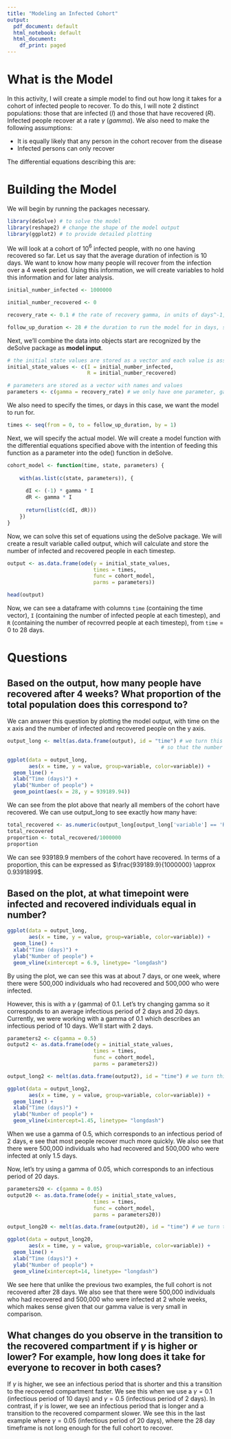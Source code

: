 ```yaml
---
title: "Modeling an Infected Cohort"
output:
  pdf_document: default
  html_notebook: default
  html_document:
    df_print: paged
---
```


# What is the Model

In this activity, I will create a simple model to find out how long it takes for a cohort of infected people to recover. To do this, I will note 2 distinct populations: those that are infected ($I$) and those that have recovered ($R$). Infected people recover at a rate $\gamma$ (*gamma*). We also need to make the following assumptions: 

- It is equally likely that any person in the cohort recover from the disease
- Infected persons can only recover

The differential equations describing this are:

\begin{align}
\frac{dI}{dt} & = -\gamma I \\
\frac{dR}{dt} & = \gamma I
\end{align}

# Building the Model

We will begin by running the packages necessary.


```r
library(deSolve) # to solve the model
library(reshape2) # change the shape of the model output
library(ggplot2) # to provide detailed plotting
```


We will look at a cohort of 10$^6$ infected people, with no one having recovered so far. Let us say that the average duration of infection is 10 days. We want to know how many people will recover from the infection over a 4 week period. Using this information, we will create variables to hold this information and for later analysis.


```r
initial_number_infected <- 1000000

initial_number_recovered <- 0

recovery_rate <- 0.1 # the rate of recovery gamma, in units of days^-1, so in this case, 10^-1

follow_up_duration <- 28 # the duration to run the model for in days, so 7 days times 4 weeks
```


Next, we'll combine the data into objects start are recognized by the deSolve package as **model input**.


```r
# the initial state values are stored as a vector and each value is assigned a name
initial_state_values <- c(I = initial_number_infected,
                          R = initial_number_recovered)

# parameters are stored as a vector with names and values
parameters <- c(gamma = recovery_rate) # we only have one parameter, gamma
```


We also need to specify the times, or days in this case, we want the model to run for. 


```r
times <- seq(from = 0, to = follow_up_duration, by = 1)
```


Next, we will specify the actual model. We will create a model function with the differential equations specified above with the intention of feeding this function as a parameter into the ode() function in deSolve.


```r
cohort_model <- function(time, state, parameters) { 
  
    with(as.list(c(state, parameters)), {
      
      dI <- (-1) * gamma * I
      dR <- gamma * I
      
      return(list(c(dI, dR)))
    })
}
```


Now, we can solve this set of equations using the deSolve package. We will create a result variable called output, which will calculate and store the number of infected and recovered people in each timestep.


```r
output <- as.data.frame(ode(y = initial_state_values, 
                            times = times, 
                            func = cohort_model,
                            parms = parameters))

head(output)
```


Now, we can see a dataframe with columns `time` (containing the time vector), `I` (containing the number of infected people at each timestep), and `R` (containing the number of recovrred people at each timestep), from  `time` = 0 to 28 days.


# Questions

## Based on the output, how many people have recovered after 4 weeks? What proportion of the total population does this correspond to?


We can answer this question by plotting the model output, with time on the x axis and the number of infected and recovered people on the y axis. 


```r
output_long <- melt(as.data.frame(output), id = "time") # we turn this dataset into a long format, 
                                                  # so that the number in each compartment at each timestep are all in the same column

ggplot(data = output_long,
       aes(x = time, y = value, group=variable, color=variable)) +
  geom_line() +
  xlab("Time (days)") +
  ylab("Number of people") +
  geom_point(aes(x = 28, y = 939189.94))
```

We can see from the plot above that nearly all members of the cohort have recovered. We can use output_long to see exactly how many have:

```r
total_recovered <- as.numeric(output_long[output_long['variable'] == 'R' & output_long['time'] == '28'][3])
total_recovered
proportion <- total_recovered/1000000
proportion
```


We can see 939189.9 members of the cohort have recovered. In terms of a proportion, this can be expressed as $\frac{939189.9}{1000000} \approx 0.9391899$.


## Based on the plot, at what timepoint were infected and recovered individuals equal in number?


```r
ggplot(data = output_long,
       aes(x = time, y = value, group=variable, color=variable)) +
  geom_line() +
  xlab("Time (days)") +
  ylab("Number of people") +
  geom_vline(xintercept = 6.9, linetype= "longdash")
```


By using the plot, we can see this was at about 7 days, or one week, where there were 500,000 individuals who had recovered and 500,000 who were infected. 


However, this is with a $\gamma$ (gamma) of 0.1. Let's try changing gamma so it corresponds to an average infectious period of 2 days and 20 days. Currently, we were working with a gamma of 0.1 which describes an infectious period of 10 days. We'll start with 2 days.


```r
parameters2 <- c(gamma = 0.5)
output2 <- as.data.frame(ode(y = initial_state_values, 
                            times = times, 
                            func = cohort_model,
                            parms = parameters2))

output_long2 <- melt(as.data.frame(output2), id = "time") # we turn this dataset into a long format, so that the number in each compartment at each timestep are all in the same column

ggplot(data = output_long2,
       aes(x = time, y = value, group=variable, color=variable)) +
  geom_line() +
  xlab("Time (days)") +
  ylab("Number of people") + 
  geom_vline(xintercept=1.45, linetype= "longdash")
```


When we use a gamma of 0.5, which corresponds to an infectious period of 2 days, e see that most people recover much more quickly. We also see that there were 500,000 individuals who had recovered and 500,000 who were infected at only 1.5 days.


Now, let's try using a gamma of 0.05, which corresponds to an infectious period of 20 days.


```r
parameters20 <- c(gamma = 0.05)
output20 <- as.data.frame(ode(y = initial_state_values, 
                            times = times, 
                            func = cohort_model,
                            parms = parameters20))

output_long20 <- melt(as.data.frame(output20), id = "time") # we turn this dataset into a long format, so that the number in each compartment at each timestep are all in the same column

ggplot(data = output_long20,
       aes(x = time, y = value, group=variable, color=variable)) +
  geom_line() +
  xlab("Time (days)") +
  ylab("Number of people") + 
  geom_vline(xintercept=14, linetype= "longdash")
```


We see here that unlike the previous two examples, the full cohort is not recovered after 28 days. We also see that there were 500,000 individuals who had recovered and 500,000 who were infected at 2 whole weeks, which makes sense given that our gamma value is very small in comparison.


## What changes do you observe in the transition to the recovered compartment if $\gamma$ is higher or lower? For example, how long does it take for everyone to recover in both cases?


If $\gamma$ is higher, we see an infectious period that is shorter and this a transition to the recovered compartment faster. We see this when we use a $\gamma = 0.1$ (infectious period of 10 days) and $\gamma = 0.5$ (infectious period of 2 days). In contrast, if $\gamma$ is lower, we see an infectious period that is longer and a transition to the recovered comparment slower. We see this in the last example where $\gamma = 0.05$ (infectious period of 20 days), where the 28 day timeframe is not long enough for the full cohort to recover.

